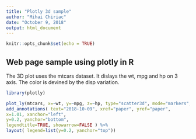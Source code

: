 ---
title: "Plotly 3d sample"
author: "Mihai Chiriac"
date: "October 9, 2018"
output: html_document
---

```{r setup, include=FALSE}
knitr::opts_chunk$set(echo = TRUE)
```

## Web page sample using plotly in R

The 3D plot uses the mtcars dataset. It dislays the wt, mpg and hp on 3 axis. The color is devined by the disp variation.

```{r warning=FALSE, message=FALSE}

library(plotly)

plot_ly(mtcars, x=~wt, y=~mpg, z=~hp, type="scatter3d", mode="markers", color= ~disp) %>%
add_annotations( text="2018-10-09", xref="paper", yref="paper",
x=1.01, xanchor="left",
y=0.2, yanchor="bottom",
legendtitle=TRUE, showarrow=FALSE ) %>%
layout( legend=list(y=0.2, yanchor="top"))


```
